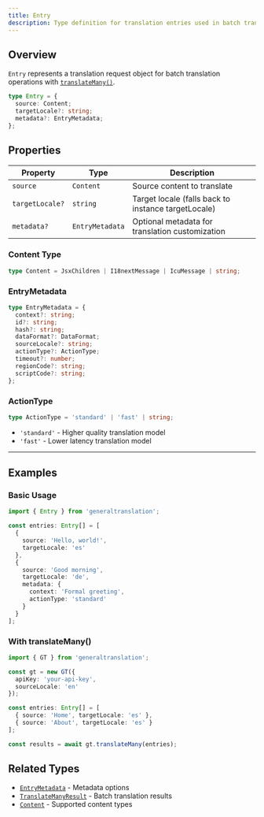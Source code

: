 ```yaml
---
title: Entry
description: Type definition for translation entries used in batch translation operations
---
```


## Overview

`Entry` represents a translation request object for batch translation operations with [`translateMany()`](/docs/core/class/methods/translation/translateMany).

```typescript
type Entry = {
  source: Content;
  targetLocale?: string;
  metadata?: EntryMetadata;
};
```

## Properties

| Property | Type | Description |
|----------|------|-------------|
| `source` | `Content` | Source content to translate |
| `targetLocale?` | `string` | Target locale (falls back to instance targetLocale) |
| `metadata?` | `EntryMetadata` | Optional metadata for translation customization |

### Content Type

```typescript
type Content = JsxChildren | I18nextMessage | IcuMessage | string;
```

### EntryMetadata

```typescript
type EntryMetadata = {
  context?: string;
  id?: string;
  hash?: string;
  dataFormat?: DataFormat;
  sourceLocale?: string;
  actionType?: ActionType;
  timeout?: number;
  regionCode?: string;
  scriptCode?: string;
};
```

### ActionType

```typescript
type ActionType = 'standard' | 'fast' | string;
```

- `'standard'` - Higher quality translation model
- `'fast'` - Lower latency translation model

---

## Examples

### Basic Usage

```typescript copy
import { Entry } from 'generaltranslation';

const entries: Entry[] = [
  {
    source: 'Hello, world!',
    targetLocale: 'es'
  },
  {
    source: 'Good morning',
    targetLocale: 'de',
    metadata: {
      context: 'Formal greeting',
      actionType: 'standard'
    }
  }
];
```

### With translateMany()

```typescript copy
import { GT } from 'generaltranslation';

const gt = new GT({
  apiKey: 'your-api-key',
  sourceLocale: 'en'
});

const entries: Entry[] = [
  { source: 'Home', targetLocale: 'es' },
  { source: 'About', targetLocale: 'es' }
];

const results = await gt.translateMany(entries);
```

## Related Types

* [`EntryMetadata`](/docs/core/types/EntryMetadata) - Metadata options
* [`TranslateManyResult`](/docs/core/types/TranslateManyResult) - Batch translation results
* [`Content`](/docs/core/types/Content) - Supported content types